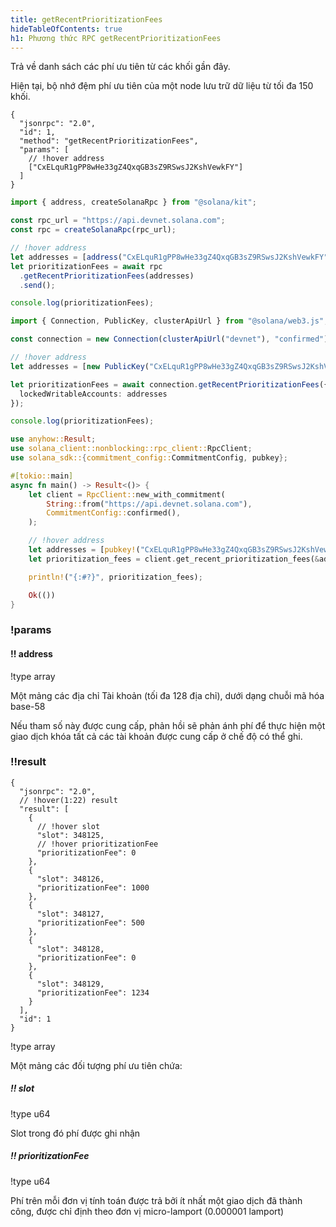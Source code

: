 ```yaml
---
title: getRecentPrioritizationFees
hideTableOfContents: true
h1: Phương thức RPC getRecentPrioritizationFees
---
```


Trả về danh sách các phí ưu tiên từ các khối gần đây.

<Callout type="info">
  Hiện tại, bộ nhớ đệm phí ưu tiên của một node lưu trữ dữ liệu từ tối đa 150
  khối.
</Callout>

<APIMethod>

```jsonc !!request curl
{
  "jsonrpc": "2.0",
  "id": 1,
  "method": "getRecentPrioritizationFees",
  "params": [
    // !hover address
    ["CxELquR1gPP8wHe33gZ4QxqGB3sZ9RSwsJ2KshVewkFY"]
  ]
}
```

```ts !!request title="Kit"
import { address, createSolanaRpc } from "@solana/kit";

const rpc_url = "https://api.devnet.solana.com";
const rpc = createSolanaRpc(rpc_url);

// !hover address
let addresses = [address("CxELquR1gPP8wHe33gZ4QxqGB3sZ9RSwsJ2KshVewkFY")];
let prioritizationFees = await rpc
  .getRecentPrioritizationFees(addresses)
  .send();

console.log(prioritizationFees);
```

```ts !!request title="web3.js"
import { Connection, PublicKey, clusterApiUrl } from "@solana/web3.js";

const connection = new Connection(clusterApiUrl("devnet"), "confirmed");

// !hover address
let addresses = [new PublicKey("CxELquR1gPP8wHe33gZ4QxqGB3sZ9RSwsJ2KshVewkFY")];

let prioritizationFees = await connection.getRecentPrioritizationFees({
  lockedWritableAccounts: addresses
});

console.log(prioritizationFees);
```

```rs !!request title="Rust"
use anyhow::Result;
use solana_client::nonblocking::rpc_client::RpcClient;
use solana_sdk::{commitment_config::CommitmentConfig, pubkey};

#[tokio::main]
async fn main() -> Result<()> {
    let client = RpcClient::new_with_commitment(
        String::from("https://api.devnet.solana.com"),
        CommitmentConfig::confirmed(),
    );

    // !hover address
    let addresses = [pubkey!("CxELquR1gPP8wHe33gZ4QxqGB3sZ9RSwsJ2KshVewkFY")];
    let prioritization_fees = client.get_recent_prioritization_fees(&addresses).await?;

    println!("{:#?}", prioritization_fees);

    Ok(())
}
```

### !params

#### !! address

!type array

Một mảng các địa chỉ Tài khoản (tối đa 128 địa chỉ), dưới dạng chuỗi mã hóa
base-58

<Callout type="info">
  Nếu tham số này được cung cấp, phản hồi sẽ phản ánh phí để thực hiện một giao
  dịch khóa tất cả các tài khoản được cung cấp ở chế độ có thể ghi.
</Callout>

### !!result

```jsonc !response
{
  "jsonrpc": "2.0",
  // !hover(1:22) result
  "result": [
    {
      // !hover slot
      "slot": 348125,
      // !hover prioritizationFee
      "prioritizationFee": 0
    },
    {
      "slot": 348126,
      "prioritizationFee": 1000
    },
    {
      "slot": 348127,
      "prioritizationFee": 500
    },
    {
      "slot": 348128,
      "prioritizationFee": 0
    },
    {
      "slot": 348129,
      "prioritizationFee": 1234
    }
  ],
  "id": 1
}
```

!type array

Một mảng các đối tượng phí ưu tiên chứa:

##### !! slot

!type u64

Slot trong đó phí được ghi nhận

##### !! prioritizationFee

!type u64

Phí trên mỗi đơn vị tính toán được trả bởi ít nhất một giao dịch đã thành công,
được chỉ định theo đơn vị micro-lamport (0.000001 lamport)

</APIMethod>
